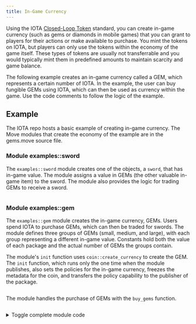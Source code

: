 ```yaml
---
title: In-Game Currency
---
```


Using the IOTA [Closed-Loop Token](../../standards/closed-loop-token.mdx) standard, you can create in-game currency (such as gems or diamonds in mobile games) that you can grant to players for their actions or make available to purchase. You mint the tokens on IOTA, but players can only use the tokens within the economy of the game itself. These types of tokens are usually not transferrable and you would typically mint them in predefined amounts to maintain scarcity and game balance.

The following example creates an in-game currency called a GEM, which represents a certain number of IOTA. In the example, the user can buy fungible GEMs using IOTA, which can then be used as currency within the game. Use the code comments to follow the logic of the example.

## Example

The IOTA repo hosts a basic example of creating in-game currency. The Move modules that create the economy of the example are in the gems.move source file.

### Module examples::sword

The `examples::sword` module creates one of the objects, a `sword`, that has in-game value. The module assigns a value in GEMs (the other valuable in-game item) to the sword. The module also provides the logic for trading GEMs to receive a sword.

```move file=<rootDir>/examples/move/token/sources/gems.move#L8-L32
```

### Module examples::gem

The `examples::gem` module creates the in-game currency, GEMs. Users spend IOTA to purchase GEMs, which can then be traded for swords. The module defines three groups of GEMs (small, medium, and large), with each group representing a different in-game value. Constants hold both the value of each package and the actual number of GEMs the groups contain.

The module's `init` function uses `coin::create_currency` to create the GEM. The `init` function, which runs only the one time when the module publishes, also sets the policies for the in-game currency, freezes the metadata for the coin, and transfers the policy capability to the publisher of the package.

```move file=<rootDir>/examples/move/token/sources/gems.move#L76-L100
```

The module handles the purchase of GEMs with the `buy_gems` function.

```move file=<rootDir>/examples/move/token/sources/gems.move#L104-L125
```

<details>
<summary>
Toggle complete module code 
</summary>

```move file=<rootDir>/examples/move/token/sources/gems.move
```

</details>
